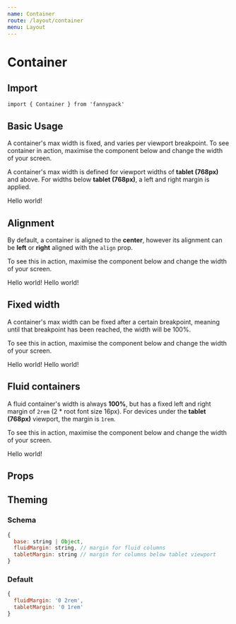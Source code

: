 ```yaml
---
name: Container
route: /layout/container
menu: Layout
---
```



# Container

## Import

`import { Container } from 'fannypack'`

## Basic Usage

A container's max width is fixed, and varies per viewport breakpoint. To see container in action, maximise the component below and change the width of your screen.

A container's max width is defined for viewport widths of **tablet (768px)** and above. For widths below **tablet (768px)**, a left and right margin is applied.

<Playground>
  <Container>
    <Box backgroundColor="whitesmoke" padding="0.5rem">
      Hello world!
    </Box>
  </Container>
</Playground>

## Alignment

By default, a container is aligned to the **center**, however its alignment can be **left** or **right** aligned with the `align` prop.

To see this in action, maximise the component below and change the width of your screen.

<Playground>
  <Container align="left">
    <Box backgroundColor="whitesmoke" padding="0.5rem">
      Hello world!
    </Box>
  </Container>

  <Container align="right" marginTop="xsmall">
    <Box backgroundColor="whitesmoke" padding="0.5rem">
      Hello world!
    </Box>
  </Container>
</Playground>

## Fixed width

A container's max width can be fixed after a certain breakpoint, meaning until that breakpoint has been reached, the width will be 100%.

To see this in action, maximise the component below and change the width of your screen.

<Playground>
  <Container breakpoint="desktop">
    <Box backgroundColor="whitesmoke" padding="0.5rem">
      Hello world!
    </Box>
  </Container>

  <Container align="left" breakpoint="mobile" marginTop="xsmall">
    <Box backgroundColor="whitesmoke" padding="0.5rem">
      Hello world!
    </Box>
  </Container>
</Playground>

## Fluid containers

A fluid container's width is always **100%**, but has a fixed left and right margin of `2rem` (2 * root font size 16px). For devices under the **tablet (768px)** viewport, the margin is `1rem`.

To see this in action, maximise the component below and change the width of your screen.

<Playground>
  <Container isFluid>
    <Box backgroundColor="whitesmoke" padding="xxsmall">
      Hello world!
    </Box>
  </Container>
</Playground>


## Props

<PropsTable of={Container} />

## Theming

### Schema

```jsx
{
  base: string | Object,
  fluidMargin: string, // margin for fluid columns
  tabletMargin: string // margin for columns below tablet viewport
}
```

### Default

```jsx
{
  fluidMargin: '0 2rem',
  tabletMargin: '0 1rem'
}
```
